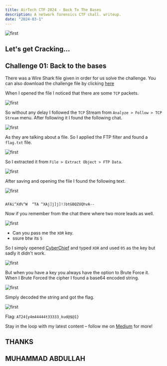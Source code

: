 ```yaml
---
title: AirTech CTF 2024 - Back To The Bases
description: A network forensics CTF chall. writeup.
date: "2024-03-1"
---
```


![first](/blog-post-1.jpg)

## Let's get Cracking...

## Challenge 01: Back to the bases

There was a Wire Shark file given in order for us solve the challenge. You can also download the challenge file by clicking [here](https://drive.google.com/file/d/1GxLGt2S1KLYBKQAXET9-4UoKqC1StOuk/view?usp=sharing)

When I opened the file I noticed that there are some `TCP` packets.

![first](/static/images/TCP1.PNG)

So without any delay I followed the `TCP` Stream from `Analyze > Follow > TCP Stream` menu. After following it I found the following chat.

![first](/static/images/chat1.PNG)

As they are talking about a file. So I applied the FTP filter and found a `flag.txt` file.

![first](/static/images/FTP1.PNG)

So I extracted it from `File > Extract Object > FTP Data`.

![first](/static/images/extract1.PNG)

After saving and opening the file I found the following text.

![first](/static/images/flagTXT.png)

``` CIPHER

AFAi^Xd%^W  ^TA ^XAj]j]j]!)btGBQZUQhvA--

```

Now if you remember from the chat there where two more leads as well.

![first](/static/images/chat1.PNG)

- Can you pass me the `XOR` key.
- ssure btw its `5`

So I simply opened [CyberChief](https://gchq.github.io/CyberChef/) and typed `XOR` and used `05` as the key but sadly it didn't work.

![first](/static/images/CyberChief1.PNG)

But when you have a key you always have the option to Brute Force it. When I Brute Forced the cipher I found a base64 encoded string.

![first](/static/images/CyberChief2.PNG)

Simply decoded the string and got the flag.

![first](/static/images/flag.PNG)

Flag: `AT24{y4m44444t33333_kud@$@1}`

Stay in the loop with my latest content – follow me on [Medium](https://medium.com/@iabdullah_215) for more!

## THANKS

## MUHAMMAD ABDULLAH
